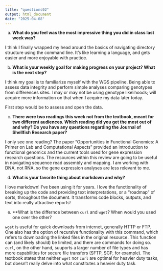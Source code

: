 ```yaml
---
title: "questions02"
output: html_document
date: "2025-04-08"
---
```


a)  **What do you feel was the most impressive thing you did in class last week was?**

I think I finally wrapped my head around the basics of navigating directory structure using the command line. It's like learning a language, and gets easier and more enjoyable with practice.

b)  **What is your weekly goal for making progress on your project? What is the next step?**

I think my goal is to familiarize myself with the WGS pipeline. Being able to assess data integrity and perform simple analyses comparing genotypes from differences sites. I may or may not be using genotype likelihoods; will acquire more information on that when I acquire my data later today. 

First step would be to assess and open the data.

c)  **There were two readings this week not from the textbook, meant for two different audiences. Which reading did you get the most out of and why? Do you have any questions regarding the Journal of Shellfish Research paper?**

I only see one reading? The paper "Opportunities in Functional Genomics: A Primer on Lab and Computational Aspects" provided an introduction to functional genomics and the current tools used for gene expression research questions. The resources within this review are going to be useful in navigating sequence read assembly and mapping. I am working with DNA, not RNA, so the gene expression analyses are less relevant to me. 

d)  **What is your favorite thing about markdown and why?**

I love markdown! I've been using it for years. I love the functionality of breaking up the code and providing text interpretations, or a "roadmap" of sorts, throughout the document. It transforms code blocks, outputs, and text into really attractive reports!


e) **What is the differnce between `curl` and `wget`? When would you used one over the other?

`wget` is useful for quick downloads from internet, generally HTTP or FTP. One also has the option of recursive functionality with this command, which refers to downloading the linked files in the original resource. This function can (and likely should) be limited, and there are commands for doing so. `curl`, on the other hand, suuports a larger number of file types and has more capabilities for secure file transfers (SFTP, SCP, for example). The textbook states that neither `wget` nor `curl` are optimal for heavier duty tasks, but doesn't really delve into what constitutes a heavier duty task.

